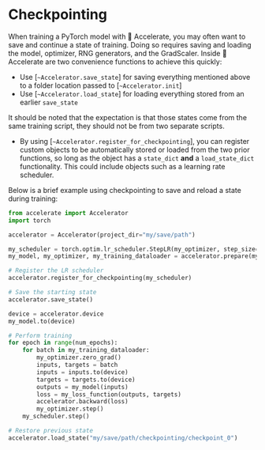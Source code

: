 <!--Copyright 2022 The HuggingFace Team. All rights reserved.

Licensed under the Apache License, Version 2.0 (the "License"); you may not use this file except in compliance with
the License. You may obtain a copy of the License at

http://www.apache.org/licenses/LICENSE-2.0

Unless required by applicable law or agreed to in writing, software distributed under the License is distributed on
an "AS IS" BASIS, WITHOUT WARRANTIES OR CONDITIONS OF ANY KIND, either express or implied. See the License for the
specific language governing permissions and limitations under the License.
-->

# Checkpointing

When training a PyTorch model with 🤗 Accelerate, you may often want to save and continue a state of training. Doing so requires
saving and loading the model, optimizer, RNG generators, and the GradScaler. Inside 🤗 Accelerate are two convenience functions to achieve this quickly:
- Use [`~Accelerator.save_state`] for saving everything mentioned above to a folder location passed to [`~Accelerator.init`]
- Use [`~Accelerator.load_state`] for loading everything stored from an earlier `save_state`

It should be noted that the expectation is that those states come from the same training script, they should not be from two separate scripts.

- By using [`~Accelerator.register_for_checkpointing`], you can register custom objects to be automatically stored or loaded from the two prior functions,
so long as the object has a `state_dict` **and** a `load_state_dict` functionality. This could include objects such as a learning rate scheduler. 

Below is a brief example using checkpointing to save and reload a state during training:

```python
from accelerate import Accelerator
import torch

accelerator = Accelerator(project_dir="my/save/path")

my_scheduler = torch.optim.lr_scheduler.StepLR(my_optimizer, step_size=1, gamma=0.99)
my_model, my_optimizer, my_training_dataloader = accelerator.prepare(my_model, my_optimizer, my_training_dataloader)

# Register the LR scheduler
accelerator.register_for_checkpointing(my_scheduler)

# Save the starting state
accelerator.save_state()

device = accelerator.device
my_model.to(device)

# Perform training
for epoch in range(num_epochs):
    for batch in my_training_dataloader:
        my_optimizer.zero_grad()
        inputs, targets = batch
        inputs = inputs.to(device)
        targets = targets.to(device)
        outputs = my_model(inputs)
        loss = my_loss_function(outputs, targets)
        accelerator.backward(loss)
        my_optimizer.step()
    my_scheduler.step()

# Restore previous state
accelerator.load_state("my/save/path/checkpointing/checkpoint_0")
```
